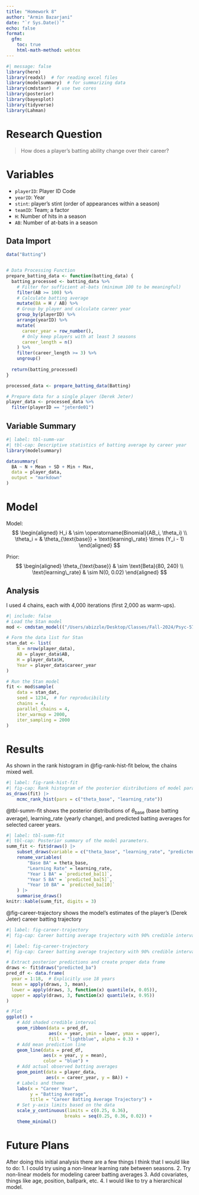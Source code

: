 ```yaml
---
title: "Homework 8"
author: "Armin Bazarjani"
date: "`r Sys.Date()`"
echo: false
format:
  gfm:
    toc: true
    html-math-method: webtex
---
```


```r
#| message: false
library(here)
library(readxl)  # for reading excel files
library(modelsummary)  # for summarizing data
library(cmdstanr)  # use two cores
library(posterior)
library(bayesplot)
library(tidyverse)
library(Lahman)
```

# Research Question
> How does a player's batting ability change over their career?

# Variables
- `playerID`: Player ID Code
- `yearID`: Year
- `stint`: player's stint (order of appearances within a season)
- `teamID`: Team; a factor
- `H`: Number of hits in a season
- `AB`: Number of at-bats in a season

## Data Import
```r
data("Batting")


# Data Processing Function
prepare_batting_data <- function(batting_data) {
  batting_processed <- batting_data %>%
    # Filter for sufficient at-bats (minimum 100 to be meaningful)
    filter(AB >= 100) %>%
    # Calculate batting average
    mutate(BA = H / AB) %>%
    # Group by player and calculate career year
    group_by(playerID) %>%
    arrange(yearID) %>%
    mutate(
      career_year = row_number(),
      # Only keep players with at least 3 seasons
      career_length = n()
    ) %>%
    filter(career_length >= 3) %>%
    ungroup()
  
  return(batting_processed)
}

processed_data <- prepare_batting_data(Batting)

# Prepare data for a single player (Derek Jeter)
player_data <- processed_data %>%
  filter(playerID == "jeterde01")
```

## Variable Summary
```r
#| label: tbl-summ-var
#| tbl-cap: Descriptive statistics of batting average by career year
library(modelsummary)

datasummary(
  BA ~ N + Mean + SD + Min + Max,
  data = player_data,
  output = "markdown"
)
```

# Model

Model:
$$
\begin{aligned}
  H_i & \sim \operatorname{Binomial}(AB_i, \theta_i) \\
  \theta_i = & \theta_{\text{base}} + \text{learning\_rate} \times (Y_i - 1)
\end{aligned}
$$

Prior:
$$
\begin{aligned}
  \theta_{\text{base}} & \sim \text{Beta}(80, 240) \\
  \text{learning\_rate} & \sim N(0, 0.02) 
\end{aligned}
$$

## Analysis
I used 4 chains, each with 4,000 iterations (first 2,000 as warm-ups).
```r
#| include: false
# Load the Stan model
mod <- cmdstan_model(("/Users/abizzle/Desktop/Classes/Fall-2024/Psyc-573/Homework/hw8/stan_code/batting_model.stan"))

# Form the data list for Stan
stan_dat <- list(
    N = nrow(player_data),
    AB = player_data$AB,
    H = player_data$H,
    Year = player_data$career_year
)

# Run the Stan model
fit <- mod$sample(
    data = stan_dat,
    seed = 1234,  # for reproducibility
    chains = 4,
    parallel_chains = 4,
    iter_warmup = 2000,
    iter_sampling = 2000
)
```

# Results

As shown in the rank histogram in @fig-rank-hist-fit below, the chains mixed well.

```r
#| label: fig-rank-hist-fit
#| fig-cap: Rank histogram of the posterior distributions of model parameters.
as_draws(fit) |>
    mcmc_rank_hist(pars = c("theta_base", "learning_rate"))
```

@tbl-summ-fit shows the posterior distributions of $\theta_{\text{base}}$ (base batting average), learning_rate (yearly change), and predicted batting averages for selected career years.

```r
#| label: tbl-summ-fit
#| tbl-cap: Posterior summary of the model parameters.
summ_fit <- fit$draws() |>
    subset_draws(variable = c("theta_base", "learning_rate", "predicted_ba[1]", "predicted_ba[5]", "predicted_ba[10]")) |>
    rename_variables(
        "Base BA" = theta_base,
        "Learning Rate" = learning_rate,
        "Year 1 BA" = `predicted_ba[1]`,
        "Year 5 BA" = `predicted_ba[5]`,
        "Year 10 BA" = `predicted_ba[10]`
    ) |>
    summarise_draws()
knitr::kable(summ_fit, digits = 3)
```

@fig-career-trajectory shows the model's estimates of the player's (Derek Jeter) career batting trajectory

```r
#| label: fig-career-trajectory
#| fig-cap: Career batting average trajectory with 90% credible intervals

#| label: fig-career-trajectory
#| fig-cap: Career batting average trajectory with 90% credible intervals

# Extract posterior predictions and create proper data frame
draws <- fit$draws("predicted_ba")
pred_df <- data.frame(
  year = 1:18,  # Explicitly use 18 years
  mean = apply(draws, 3, mean),
  lower = apply(draws, 3, function(x) quantile(x, 0.05)),
  upper = apply(draws, 3, function(x) quantile(x, 0.95))
)

# Plot
ggplot() +
    # Add shaded credible interval
    geom_ribbon(data = pred_df,
                aes(x = year, ymin = lower, ymax = upper),
                fill = "lightblue", alpha = 0.3) +
    # Add mean prediction line
    geom_line(data = pred_df,
              aes(x = year, y = mean),
              color = "blue") +
    # Add actual observed batting averages
    geom_point(data = player_data,
               aes(x = career_year, y = BA)) +
    # Labels and theme
    labs(x = "Career Year",
         y = "Batting Average",
         title = "Career Batting Average Trajectory") +
    # Set y-axis limits based on the data
    scale_y_continuous(limits = c(0.25, 0.36), 
                      breaks = seq(0.25, 0.36, 0.02)) +
    theme_minimal()
```

# Future Plans
After doing this initial analysis there are a few things I think that I would like to do:
1. I could try using a non-linear learning rate between seasons.
2. Try non-linear models for modeling career batting averages
3. Add covariates, things like age, position, ballpark, etc.
4. I would like to try a hierarchical model.
